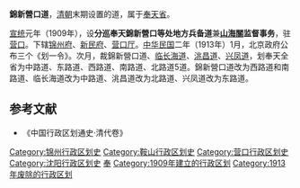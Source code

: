'''錦新營口道'''，[[清朝|清朝]]末期设置的道，属于[[奉天省|奉天省]]。

[[宣统|宣统]]元年（1909年），设'''分巡奉天錦新營口等处地方兵备道'''兼'''[[山海關|山海關]]监督事务'''，驻[[营口|营口]]。下辖[[锦州府|锦州府]]、[[新民府|新民府]]、[[营口厅|营口厅]]。[[中华民国|中华民国]]二年（1913年）1月，北京政府公布三个《划一令》。次月，裁錦新營口道、[[临长海道|临长海道]]、[[洮昌道|洮昌道]]、[[兴凤道|兴凤道]]，划奉天全省为中路道、东路道、西路道、南路道、北路道5道。錦新營口道改为西路道和南路道、临长海道改为中路道、洮昌道改为北路道、兴凤道改为东路道。
==参考文献==
* 《中国行政区划通史·清代卷》

{{清朝巡守道|nocat}}
{{清朝奉天省行政區劃|nocat}}
[[Category:锦州行政区划史|Category:锦州行政区划史]]
[[Category:鞍山行政区划史|Category:鞍山行政区划史]]
[[Category:营口行政区划史|Category:营口行政区划史]]
[[Category:沈阳行政区划史|Category:沈阳行政区划史]]
[[Category:清朝的道|奉]]
[[Category:1909年建立的行政区划|Category:1909年建立的行政区划]]
[[Category:1913年废除的行政区划|Category:1913年废除的行政区划]]